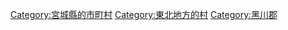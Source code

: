{{Commonscat|Ohira, Miyagi}}
{{Catmore}}

{{DEFAULTSORT:Ohira}}
[[Category:宮城縣的市町村|Category:宮城縣的市町村]]
[[Category:東北地方的村|Category:東北地方的村]]
[[Category:黑川郡|Category:黑川郡]]